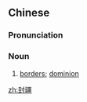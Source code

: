 ==Chinese==
{{zh-forms}}

===Pronunciation===
{{zh-pron
|m=fēngjiāng
|cat=n
}}

===Noun===
{{zh-noun}}

# {{lb|zh|literary}} [[border]]s; [[dominion]]

[[zh:封疆]]